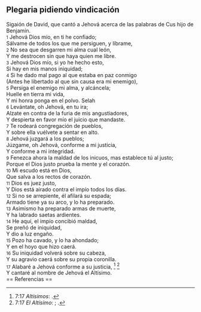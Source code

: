== Plegaria pidiendo vindicación ==

Sigaión de David, que cantó a Jehová acerca de las palabras de Cus hijo de Benjamín.<br>
{{anchor|1}} <small>1</small> Jehová Dios mío, en ti he confiado;<br>
Sálvame de todos los que me persiguen, y líbrame,<br>
{{anchor|2}} <small>2</small> No sea que desgarren mi alma cual león,<br>
Y me destrocen sin que haya quien me libre.<br>
{{anchor|3}} <small>3</small> Jehová Dios mío, si yo he hecho esto,<br>
Si hay en mis manos iniquidad;<br>
{{anchor|4}} <small>4</small> Si he dado mal pago al que estaba en paz conmigo<br>
(Antes he libertado al que sin causa era mi enemigo),<br>
{{anchor|5}} <small>5</small> Persiga el enemigo mi alma, y alcáncela;<br>
Huelle en tierra mi vida,<br>
Y mi honra ponga en el polvo. Selah<br>
{{anchor|6}} <small>6</small> Levántate, oh Jehová, en tu ira;<br>
Alzate en contra de la furia de mis angustiadores,<br>
Y despierta en favor mío el juicio que mandaste.<br>
{{anchor|7}} <small>7</small> Te rodeará congregación de pueblos,<br>
Y sobre ella vuélvete a sentar en alto.<br>
{{anchor|8}} <small>8</small> Jehová juzgará a los pueblos;<br>
Júzgame, oh Jehová, conforme a mi justicia,<br>
Y conforme a mi integridad.<br>
{{anchor|9}} <small>9</small> Fenezca ahora la maldad de los inicuos, mas establece tú al justo;<br>
Porque el Dios justo prueba la mente y el corazón.<br>
{{anchor|10}} <small>10</small> Mi escudo está en Dios,<br>
Que salva a los rectos de corazón.<br>
{{anchor|11}} <small>11</small> Dios es juez justo,<br>
Y Dios está airado contra el impío todos los días.<br>
{{anchor|12}} <small>12</small> Si no se arrepiente, él afilará su espada;<br>
Armado tiene ya su arco, y lo ha preparado.<br>
{{anchor|13}} <small>13</small> Asimismo ha preparado armas de muerte,<br>
Y ha labrado saetas ardientes.<br>
{{anchor|14}} <small>14</small> He aquí, el impío concibió maldad,<br>
Se preñó de iniquidad,<br>
Y dio a luz engaño.<br>
{{anchor|15}} <small>15</small> Pozo ha cavado, y lo ha ahondado;<br>
Y en el hoyo que hizo caerá.<br>
{{anchor|16}} <small>16</small> Su iniquidad volverá sobre su cabeza,<br>
Y su agravio caerá sobre su propia coronilla.<br>
{{anchor|17}} <small>17</small> Alabaré a Jehová conforme a su justicia, <ref>7:17 ''Altísimos'': {{lib|LU|43|3|1}}.</ref> <ref>7:17 ''El Altísimo'': {{lib|LU|93|2|3}}; {{lib|LU|93|3|2}}.</ref><br>
Y cantaré al nombre de Jehová el Altísimo.<br>
== Referencias ==

<references />
